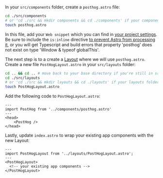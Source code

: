 
In your `src/components` folder, create a `posthog.astro` file:

```bash
cd ./src/components 
# or 'cd ./src && mkdir components && cd ./components' if your components folder doesnt exist 
touch posthog.astro
```

In this file, add your `Web snippet` which you can find in [your project settings](https://us.posthog.com/settings/project#snippet). Be sure to include the `is:inline` directive [to prevent Astro from processing it](https://docs.astro.build/en/guides/client-side-scripts/#opting-out-of-processing), or you will get Typescript and build errors that property 'posthog' does not exist on type 'Window & typeof globalThis'.

<Snippet />

The next step is to a create a [Layout](https://docs.astro.build/en/core-concepts/layouts/) where we will use `posthog.astro`. Create a new file `PostHogLayout.astro` in your `src/layouts` folder:

```bash
cd .. && cd .. # move back to your base directory if you're still in src/components/posthog.astro
cd ./src/layouts
# or 'cd ./src && mkdir layouts && cd ./layouts' if your layouts folder doesn't exist yet
touch PostHogLayout.astro
```

Add the following code to `PostHogLayout.astro`:

```astro file=PostHogLayout.astro
---
import PostHog from '../components/posthog.astro'
---
<head>
	<PostHog />
</head>
```

Lastly, update `index.astro` to wrap your existing app components with the new Layout:

```astro file=index.astro
---
import PostHogLayout from '../layouts/PostHogLayout.astro';
---
<PostHogLayout>
  <!-- your existing app components -->
</PostHogLayout>
```
